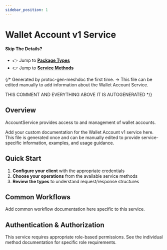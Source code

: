 ```yaml
---
sidebar_position: 1
---
```


# Wallet Account v1 Service

#### Skip The Details?
- 👉 Jump to **[Package Types](/docs/api-reference/wallet/account/v1/type/index_meshdoc)**
- 👉 Jump to **[Service Methods](/docs/api-reference/wallet/account/v1/service/index_meshdoc)**

{/*
Generated by protoc-gen-meshdoc the first time.
-> This file can be edited manually to add information about the Wallet Account Service.

THIS COMMENT AND EVERYTHING ABOVE IT IS AUTOGENERATED
*/}

## Overview

AccountService provides access to and management of wallet accounts.

Add your custom documentation for the Wallet Account v1 service here.
This file is generated once and can be manually edited to provide
service-specific information, examples, and usage guidance.

## Quick Start

1. **Configure your client** with the appropriate credentials
2. **Choose your operations** from the available service methods
3. **Review the types** to understand request/response structures

## Common Workflows

Add common workflow documentation here specific to this service.

## Authentication & Authorization

This service requires appropriate role-based permissions. 
See the individual method documentation for specific role requirements.
